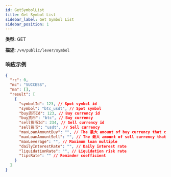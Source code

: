 ```yaml
---
id: GetSymbolList
title: Get Symbol List
sidebar_label: Get Symbol List
sidebar_position: 1
---
```


**类型:** GET

**描述:** `/v4/public/lever/symbol`

### 响应示例

```json title="Response"
{
  "rc": 0,
  "mc": "SUCCESS",
  "ma": [],
  "result": [
    {
      "symbolId": 123, // Spot symbol id
      "symbol": "btc_usdt", // Spot symbol
      "buy货币Id": 123, // Buy currency id
      "buy货币": "btc", // Buy currency
      "sell货币Id": 234, // Sell currency id
      "sell货币": "usdt", // Sell currency
      "maxLoanAmountBuy": "", // The 最大 amount of buy currency that can be borrowed
      "maxLoanAmountSell": "", // The 最大 amount of sell currency that can be borrowed
      "maxLeverage": "", // Maximum loan multiple
      "dailyInterestRate": "", // Daily interest rate
      "liquidationRate": "", // Liquidation risk rate
      "tipsRate": "" // Reminder coefficient
    }
  ]
}
```

